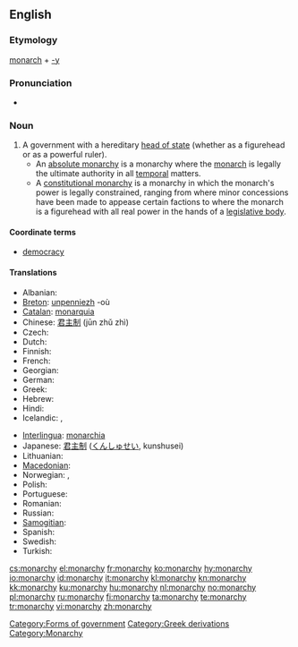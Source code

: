 ==English==
{{wikipedia}}

===Etymology===
[[monarch]] + [[-y]]

===Pronunciation===
* {{audio|en-us-monarchy.ogg|Audio (US)}}

===Noun===
{{en-noun|monarchies}}

# A government with a hereditary [[head of state]] (whether as a figurehead or as a powerful ruler).
#* An [[absolute monarchy]] is a monarchy where the [[monarch]] is legally the ultimate authority in all [[temporal]] matters.
#* A [[constitutional monarchy]] is a monarchy in which the monarch's power is legally constrained, ranging from where minor concessions have been made to appease certain factions to where the monarch is a figurehead with all real power in the hands of a [[legislative body]].

====Coordinate terms====
* {{sense|a form of government}} [[democracy]]

====Translations====
{{trans-top|form of government with a hereditary head of state}}
* Albanian: {{t|sq|mbretëri|f}}
* [[Breton]]: [[unpenniezh]] {{f}} -où {{p}}
* [[Catalan]]: [[monarquia]] {{f}}
* Chinese: [[君主制]] (jūn zhǔ zhì)
* Czech: {{t-|cs|monarchie|f}}
* Dutch: {{t+|nl|monarchie|f}}
* Finnish: {{t+|fi|monarkia}}
* French: {{t+|fr|monarchie|f}}
* Georgian: {{t|ka|მონარქია|sc=Geor|xs=Georgian}}
* German: {{t+|de|Monarchie|f}}
* Greek: {{t+|el|μοναρχία|f|tr=monarkhía}}
* Hebrew: {{t+|he|מונרכיה|f}}
* Hindi: {{t|hi|राजतन्त्र|m|xs=Hindi}}
* Icelandic: {{t-|is|konungsríki}},  {{t|is|konungdæmi}}
{{trans-mid}}
* [[Interlingua]]: [[monarchia]]
* Japanese: [[君主制]] ([[くんしゅせい]], kunshusei)
* Lithuanian: {{t+|lt|monarchija|f|xs=Lithuanian}}
* [[Macedonian]]: {{t-|mk|монархија|f|tr=monárhija}}
* Norwegian: {{t-|no|kongedømme|n}}, {{t+|no|monarki|n}}
* Polish: {{t+|pl|monarchia|f}}
* Portuguese: {{t+|pt|monarquia|f}}
* Romanian: {{t|ro|monarhie|f}}
* Russian: {{t|ru|монархия|f|tr=monarkhiya}}
* [[Samogitian]]: {{tø|bat-smg|muonarkėjė|f}}
* Spanish: {{t+|es|monarquía|f}}
* Swedish: {{t+|sv|monarki|c}}
* Turkish: {{t+|tr|monarşi}}
{{trans-bottom}}

[[Category:Forms of government]]
[[Category:Greek derivations]]
[[Category:Monarchy]]

[[cs:monarchy]]
[[el:monarchy]]
[[fr:monarchy]]
[[ko:monarchy]]
[[hy:monarchy]]
[[io:monarchy]]
[[id:monarchy]]
[[it:monarchy]]
[[kl:monarchy]]
[[kn:monarchy]]
[[kk:monarchy]]
[[ku:monarchy]]
[[hu:monarchy]]
[[nl:monarchy]]
[[no:monarchy]]
[[pl:monarchy]]
[[ru:monarchy]]
[[fi:monarchy]]
[[ta:monarchy]]
[[te:monarchy]]
[[tr:monarchy]]
[[vi:monarchy]]
[[zh:monarchy]]